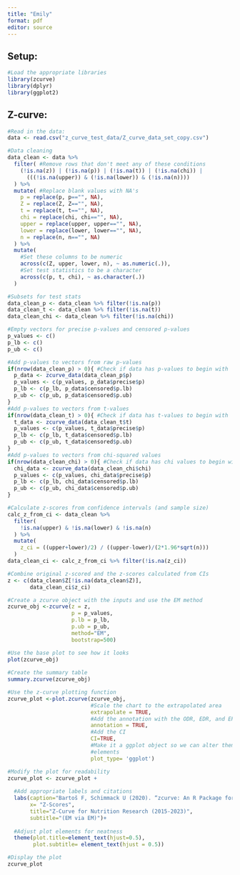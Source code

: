 ```yaml
---
title: "Emily"
format: pdf
editor: source
---
```


## Setup:

```r
#Load the appropriate libraries
library(zcurve)
library(dplyr)
library(ggplot2)
```

## Z-curve:

```r
#Read in the data:
data <- read.csv("z_curve_test_data/Z_curve_data_set_copy.csv")

#Data cleaning
data_clean <- data %>%
  filter( #Remove rows that don't meet any of these conditions
    (!is.na(z)) | (!is.na(p)) | (!is.na(t)) | (!is.na(chi)) | 
      (((!is.na(upper)) & (!is.na(lower)) & (!is.na(n))))
  ) %>%
  mutate( #Replace blank values with NA's
    p = replace(p, p=="", NA),
    Z = replace(Z, Z=="", NA),
    t = replace(t, t=="", NA),
    chi = replace(chi, chi=="", NA),
    upper = replace(upper, upper=="", NA),
    lower = replace(lower, lower=="", NA),
    n = replace(n, n=="", NA)
  ) %>%
  mutate(
    #Set these columns to be numeric
    across(c(Z, upper, lower, n), ~ as.numeric(.)),
    #Set test statistics to be a character
    across(c(p, t, chi), ~ as.character(.))
  )

#Subsets for test stats
data_clean_p <- data_clean %>% filter(!is.na(p))
data_clean_t <- data_clean %>% filter(!is.na(t))
data_clean_chi <- data_clean %>% filter(!is.na(chi))

#Empty vectors for precise p-values and censored p-values
p_values <- c()
p_lb <- c()
p_ub <- c()

#Add p-values to vectors from raw p-values
if(nrow(data_clean_p) > 0){ #Check if data has p-values to begin with
  p_data <- zcurve_data(data_clean_p$p)
  p_values <- c(p_values, p_data$precise$p)
  p_lb <- c(p_lb, p_data$censored$p.lb)
  p_ub <- c(p_ub, p_data$censored$p.ub)
}
#Add p-values to vectors from t-values
if(nrow(data_clean_t) > 0){ #Check if data has t-values to begin with
  t_data <- zcurve_data(data_clean_t$t)
  p_values <- c(p_values, t_data$precise$p)
  p_lb <- c(p_lb, t_data$censored$p.lb)
  p_ub <- c(p_ub, t_data$censored$p.ub)
}
#Add p-values to vectors from chi-squared values
if(nrow(data_clean_chi) > 0){ #Check if data has chi values to begin with
  chi_data <- zcurve_data(data_clean_chi$chi)
  p_values <- c(p_values, chi_data$precise$p)
  p_lb <- c(p_lb, chi_data$censored$p.lb)
  p_ub <- c(p_ub, chi_data$censored$p.ub)
}

#Calculate z-scores from confidence intervals (and sample size)
calc_z_from_ci <- data_clean %>% 
  filter(
    !is.na(upper) & !is.na(lower) & !is.na(n)
  ) %>%
  mutate(
    z_ci = ((upper+lower)/2) / ((upper-lower)/(2*1.96*sqrt(n)))
  )
data_clean_ci <- calc_z_from_ci %>% filter(!is.na(z_ci))

#Combine original z-scored and the z-scores calculated from CIs
z <- c(data_clean$Z[!is.na(data_clean$Z)],
       data_clean_ci$z_ci)

#Create a zcurve object with the inputs and use the EM method
zcurve_obj <-zcurve(z = z, 
                    p = p_values, 
                    p.lb = p_lb, 
                    p.ub = p_ub, 
                    method="EM",
                    bootstrap=500)

#Use the base plot to see how it looks
plot(zcurve_obj)
 
#Create the summary table
summary.zcurve(zcurve_obj)

#Use the z-curve plotting function
zcurve_plot <-plot.zcurve(zcurve_obj,
                          #Scale the chart to the extrapolated area
                          extrapolate = TRUE,
                          #Add the annotation with the ODR, EDR, and ERR
                          annotation = TRUE,
                          #Add the CI
                          CI=TRUE,
                          #Make it a ggplot object so we can alter thematic
                          #elements
                          plot_type= 'ggplot')

#Modify the plot for readability
zcurve_plot <- zcurve_plot +
  
  #Add appropriate labels and citations
  labs(caption="Bartoš F, Schimmack U (2020). “zcurve: An R Package for Fitting Z-curves.” R package version 2.4.2",
       x= "Z-Scores",
       title="Z-Curve for Nutrition Research (2015-2023)",
       subtitle="(EM via EM)")+
  
  #Adjust plot elements for neatness
  theme(plot.title=element_text(hjust=0.5),
        plot.subtitle= element_text(hjust = 0.5))

#Display the plot
zcurve_plot
```
